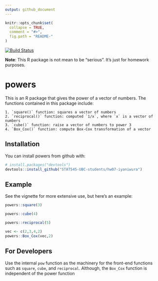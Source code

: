 ```yaml
---
output: github_document
---
```


<!-- README.md is generated from README.Rmd. Please edit that file -->

```r
knitr::opts_chunk$set(
  collapse = TRUE,
  comment = "#>",
  fig.path = "README-"
)
```


<!-- README.md is generated from README.Rmd. Please edit that file -->




[![Build Status](https://travis-ci.org/vincenzocoia/powers.svg?branch=master)](https://travis-ci.org/vincenzocoia/powers)

__Note__: This R package is not mean to be "serious". It's just for homework purposes. 

# powers

This is an R package that gives the power of a vector of numbers. The functions contained in this package include: 

    1. `square()` function: squares a vector of numbers
    2. `reciprocal()` function: computed `1/x`, where `x` is a vector of numbers
    3. `cube()` function: raise a vector of numbers to power 3
    4. `Box_Cox()` function: compute Box-Cox transformation of a vector


## Installation

You can install powers from github with:

```r
# install.packages("devtools")
devtools::install_github("STAT545-UBC-students/hw07-iyaniwura")
```

## Example

See the vignette for more extensive use, but here's an example:

```r
powers::square(3)
```

```r
powers::cube(4)
```


```r
powers::reciprocal(5)
```

```r
vec <- c(2,3,4,2)
powers::Box_Cox(vec,2)
```
## For Developers

Use the internal `pow` function as the machinery for the front-end
functions such as `square`, `cube`, and `reciprocal`. Although, the `Box_Cox` function is independent of the power function

